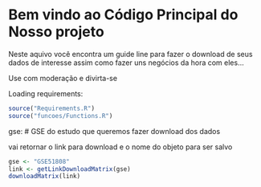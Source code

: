 # Bem vindo ao Código Principal do Nosso projeto
Neste aquivo você encontra um guide line para fazer o download de seus dados de interesse
assim como fazer uns negócios da hora com eles...

Use com moderação e divirta-se

Loading requirements:

```r
source("Requirements.R")
source("funcoes/Functions.R")
```

gse: # GSE do estudo que queremos fazer download dos dados

vai retornar o link para download e o nome do objeto para ser salvo

```r
gse <- "GSE51808"
link <- getLinkDownloadMatrix(gse)
downloadMatrix(link)
```


